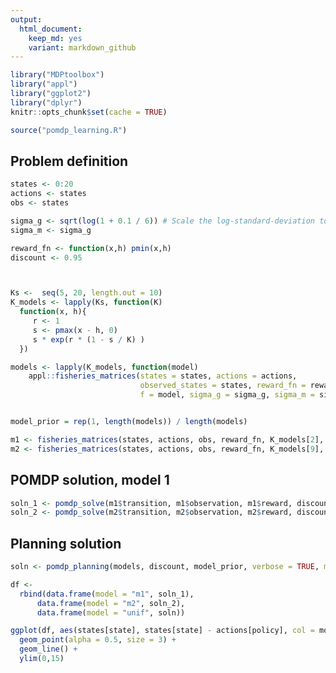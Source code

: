 ```yaml
---
output:
  html_document: 
    keep_md: yes
    variant: markdown_github
---  
```




```r
library("MDPtoolbox")
library("appl")
library("ggplot2")
library("dplyr")
knitr::opts_chunk$set(cache = TRUE)
```

```r
source("pomdp_learning.R")
```


## Problem definition

```r
states <- 0:20
actions <- states
obs <- states

sigma_g <- sqrt(log(1 + 0.1 / 6)) # Scale the log-standard-deviation to result in similar variance to a uniform distribution of width 0.5
sigma_m <- sigma_g

reward_fn <- function(x,h) pmin(x,h)
discount <- 0.95



Ks <-  seq(5, 20, length.out = 10)
K_models <- lapply(Ks, function(K) 
  function(x, h){
     r <- 1
     s <- pmax(x - h, 0)
     s * exp(r * (1 - s / K) )
  })

models <- lapply(K_models, function(model) 
    appl::fisheries_matrices(states = states, actions = actions, 
                             observed_states = states, reward_fn = reward_fn,
                             f = model, sigma_g = sigma_g, sigma_m = sigma_m))


model_prior = rep(1, length(models)) / length(models)

```


```r

m1 <- fisheries_matrices(states, actions, obs, reward_fn, K_models[2], sigma_g, sigma_m)
m2 <- fisheries_matrices(states, actions, obs, reward_fn, K_models[9], sigma_g, sigma_m)

```


## POMDP solution, model 1

```r
soln_1 <- pomdp_solve(m1$transition, m1$observation, m1$reward, discount, precision = 1)
soln_2 <- pomdp_solve(m2$transition, m2$observation, m2$reward, discount, precision = 1)
```



## Planning solution

```r
soln <- pomdp_planning(models, discount, model_prior, verbose = TRUE, mc.cores = 1L, precision = 1)
```


```r
df <- 
  rbind(data.frame(model = "m1", soln_1),
      data.frame(model = "m2", soln_2),
      data.frame(model = "unif", soln))

ggplot(df, aes(states[state], states[state] - actions[policy], col = model, pch = model)) + 
  geom_point(alpha = 0.5, size = 3) + 
  geom_line() + 
  ylim(0,15)
```


